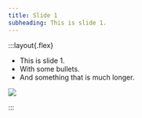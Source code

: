 ```yaml
---
title: Slide 1
subheading: This is slide 1.
---
```



[//]: # (Color not working.)
:::layout{.flex}

- This is slide 1.
- With some bullets.
- And something that is much longer.

<img width={256} src={Logo} />

:::
